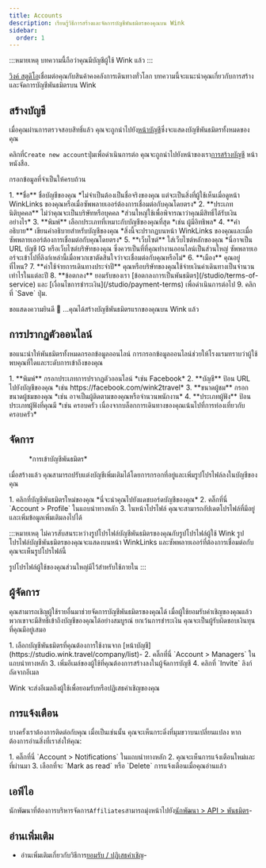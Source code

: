 ```yaml
---
title: Accounts
description: เรียนรู้วิธีการสร้างและจัดการบัญชีพันธมิตรของคุณบน Wink
sidebar:
  order: 1
---
```


:::หมายเหตุ
บทความนี้ถือว่าคุณมีบัญชีผู้ใช้ Wink แล้ว
:::

[วิงค์ สตูดิโอ](https://studio.wink.travel)เชื่อมต่อคุณกับสินค้าคงคลังการเดินทางทั่วโลก บทความนี้จะแนะนำคุณเกี่ยวกับการสร้างและจัดการบัญชีพันธมิตรบน Wink

## สร้างบัญชี

เมื่อคุณผ่านการตรวจสอบสิทธิ์แล้ว คุณจะถูกนำไปยัง[หน้าบัญชี](https://studio.wink.travel/company/list)ซึ่งจะแสดงบัญชีพันธมิตรทั้งหมดของคุณ

คลิกที่`Create new account`ปุ่มเพื่อดำเนินการต่อ คุณจะถูกนำไปยังหน้าของเรา[การสร้างบัญชี](https://studio.wink.travel/company/create) หน้าหนังสือ.

กรอกข้อมูลที่จำเป็นให้ครบถ้วน

<Steps>
  1. **ชื่อ** ชื่อบัญชีของคุณ *ไม่จำเป็นต้องเป็นชื่อจริงของคุณ แต่จะเป็นสิ่งที่ผู้ใช้เห็นเมื่อดูหน้า WinkLinks ของคุณหรือเมื่อซัพพลายเออร์ต้องการเชื่อมต่อกับคุณโดยตรง*
  2. **ประเภทนิติบุคคล** ไม่ว่าคุณจะเป็นบริษัทหรือบุคคล *ส่วนใหญ่ใช้เพื่อพิจารณาว่าคุณมีสิทธิ์ได้รับเงินอย่างไร*
  3. **พิมพ์** เลือกประเภทที่เหมาะกับบัญชีของคุณที่สุด *เช่น ผู้มีอิทธิพล*
  4. **คำอธิบาย** เขียนคำอธิบายสำหรับบัญชีของคุณ *สิ่งนี้จะปรากฏบนหน้า WinkLinks ของคุณและเมื่อซัพพลายเออร์ต้องการเชื่อมต่อกับคุณโดยตรง*
  5. **เว็บไซต์** ใส่เว็บไซต์หลักของคุณ *นี่อาจเป็น URL บัญชี IG หรือเว็บไซต์บริษัทของคุณ ซึ่งควรเป็นที่ที่คุณทำงานออนไลน์เป็นส่วนใหญ่ ซัพพลายเออร์จะเข้าไปที่ลิงก์เหล่านี้เมื่อพวกเขาตัดสินใจว่าจะเชื่อมต่อกับคุณหรือไม่*
  6. **เมือง** คุณอยู่ที่ไหน?
  7. **ค่าใช้จ่ายการเดินทางประจำปี** คุณหรือบริษัทของคุณใช้จ่ายเงินค่าเดินทางเป็นจำนวนเท่าไรในแต่ละปี
  8. **ข้อตกลง** ยอมรับของเรา [ข้อตกลงการเป็นพันธมิตร](/studio/terms-of-service) และ [เงื่อนไขการชำระเงิน](/studio/payment-terms) เพื่อดำเนินการต่อไป
  9. คลิกที่ `Save` ปุ่ม.
</Steps>


ขอแสดงความยินดี 🎉 ...คุณได้สร้างบัญชีพันธมิตรแรกของคุณบน Wink แล้ว

## การปรากฏตัวออนไลน์

ขอแนะนำให้พันธมิตรทั้งหมดกรอกข้อมูลออนไลน์ การกรอกข้อมูลออนไลน์ช่วยให้โรงแรมทราบว่าผู้ใช้พบคุณที่ใดและระดับการเข้าถึงของคุณ

<Steps>
  1. **พิมพ์** กรอกประเภทการปรากฏตัวออนไลน์ *เช่น Facebook*
  2. **บัญชี** ป้อน URL ไปยังบัญชีของคุณ *เช่น https://facebook.com/wink2travel*
  3. **ขนาดผู้ชม** กรอกขนาดผู้ชมของคุณ *เช่น อาจเป็นผู้ติดตามของคุณหรือจำนวนพนักงาน*
  4. **ประเภทผู้ฟัง** ป้อนประเภทผู้ฟังที่คุณมี *เช่น ครอบครัว เนื่องจากบล็อกการเดินทางของคุณเน้นไปที่การท่องเที่ยวกับครอบครัว*
</Steps>


## จัดการ

<figure>
  <CloudinaryImage width="350" height="448" resize="scale" quality="best" alt="บัญชีพันธมิตร" src="academy/affiliate-account" errorImage="noimage_opaque_nyrtl0.png" />

  <figcaption>*การเข้าบัญชีพันธมิตร*</figcaption>
</figure>


เมื่อสร้างแล้ว คุณสามารถปรับแต่งบัญชีเพิ่มเติมได้โดยการกรอกที่อยู่และเพิ่มรูปโปรไฟล์ลงในบัญชีของคุณ

<Steps>
  1. คลิกที่บัญชีพันธมิตรใหม่ของคุณ *นี่จะนำคุณไปยังแดชบอร์ดบัญชีของคุณ*
  2. คลิ๊กที่นี่ `Account > Profile` ในแถบนำทางหลัก
  3. ในหน้าโปรไฟล์ คุณจะสามารถอัปเดตโปรไฟล์ที่มีอยู่และเพิ่มข้อมูลเพิ่มเติมลงไปได้
</Steps>


:::หมายเหตุ
ไม่ควรสับสนระหว่างรูปโปรไฟล์บัญชีพันธมิตรของคุณกับรูปโปรไฟล์ผู้ใช้ Wink รูปโปรไฟล์บัญชีพันธมิตรของคุณจะแสดงบนหน้า WinkLinks และซัพพลายเออร์ที่ต้องการเชื่อมต่อกับคุณจะเห็นรูปโปรไฟล์นี้

รูปโปรไฟล์ผู้ใช้ของคุณส่วนใหญ่มีไว้สำหรับใช้ภายใน
:::

## ผู้จัดการ

คุณสามารถเชิญผู้ใช้รายอื่นมาช่วยจัดการบัญชีพันธมิตรของคุณได้ เมื่อผู้ใช้ยอมรับคำเชิญของคุณแล้ว พวกเขาจะมีสิทธิ์เข้าถึงบัญชีของคุณได้อย่างสมบูรณ์ ยกเว้นการชำระเงิน คุณจะเป็นผู้รับผิดชอบเงินทุนที่คุณมีอยู่เสมอ

<Steps>
  1. เลือกบัญชีพันธมิตรที่คุณต้องการใช้งานจาก [หน้าบัญชี](https://studio.wink.travel/company/list)-
  2. คลิ๊กที่นี่ `Account > Managers` ในแถบนำทางหลัก
  3. เพิ่มอีเมล์ของผู้ใช้ที่คุณต้องการสร้างลงในผู้จัดการบัญชี
  4. คลิกที่ `Invite` ลิงก์ถัดจากอีเมล
</Steps>


Wink จะส่งอีเมลถึงผู้ใช้เพื่อยอมรับหรือปฏิเสธคำเชิญของคุณ

## การแจ้งเตือน

บางครั้งเราต้องการติดต่อกับคุณ เมื่อเป็นเช่นนั้น คุณจะเห็นกระดิ่งที่มุมขวาบนเปลี่ยนแปลง
หากต้องการอ่านสิ่งที่เราส่งให้คุณ:

<Steps>
  1. คลิ๊กที่นี่ `Account > Notifications` ในแถบนำทางหลัก
  2. คุณจะเห็นการแจ้งเตือนใหม่และที่ผ่านมา
  3. เลือกที่จะ `Mark as read` หรือ `Delete` การแจ้งเตือนเมื่อคุณอ่านแล้ว
</Steps>


## เอพีไอ

นักพัฒนาที่ต้องการบริหารจัดการ`Affiliates`สามารถมุ่งหน้าไปยัง[นักพัฒนา > API > พันธมิตร](/developers/apis/#affiliate-api)-

## อ่านเพิ่มเติม

* อ่านเพิ่มเติมเกี่ยวกับวิธีการ[ยอมรับ / ปฏิเสธคำเชิญ](/user/invites)-


